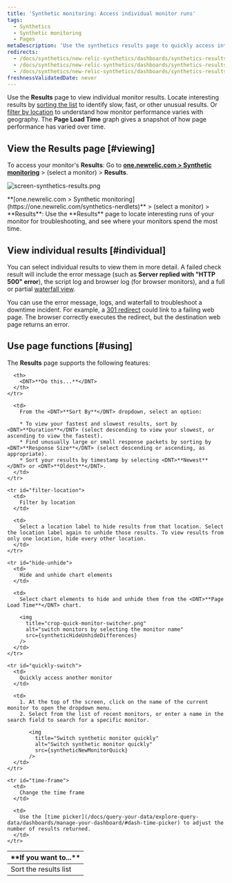 ```yaml
---
title: 'Synthetic monitoring: Access individual monitor runs'
tags:
  - Synthetics
  - Synthetic monitoring
  - Pages
metaDescription: 'Use the synthetics results page to quickly access interesting monitor results, and to sort your results by location and performance.'
redirects:
  - /docs/synthetics/new-relic-synthetics/dashboards/synthetics-results-dashboard
  - /docs/synthetics/new-relic-synthetics/dashboards/synthetics-results-dashboard-access-individual-monitor-runs
  - /docs/synthetics/new-relic-synthetics/dashboards/synthetics-results-access-individual-monitor-runs
freshnessValidatedDate: never
---
```





Use the <DNT>**Results**</DNT> page to view individual monitor results. Locate interesting results by [sorting the list](#sort-list) to identify slow, fast, or other unusual results. Or [filter by location](#filter-location) to understand how monitor performance varies with geography. The <DNT>**Page Load Time**</DNT> graph gives a snapshot of how page performance has varied over time.

## View the Results page [#viewing]

To access your monitor's <DNT>**Results**</DNT>: Go to <DNT>**[one.newrelic.com > Synthetic monitoring](https://one.newrelic.com/synthetics-nerdlets)**</DNT> > (select a monitor) > <DNT>**Results**</DNT>.

<img
  title="screen-synthetics-results.png"
  alt="screen-synthetics-results.png"
  src={syntheticResultsPage}
/>

<figcaption>
  <DNT>**[one.newrelic.com > Synthetic monitoring](https://one.newrelic.com/synthetics-nerdlets)**</DNT> > (select a monitor) > <DNT>**Results**</DNT>: Use the <DNT>**Results**</DNT> page to locate interesting runs of your monitor for troubleshooting, and see where your monitors spend the most time.
</figcaption>

## View individual results [#individual]

You can select individual results to view them in more detail. A failed check result will include the error message (such as <DoNotTranslate>**Server replied with "HTTP 500" error**</DoNotTranslate>), the script log and browser log (for browser monitors), and a full or partial [waterfall view](/docs/synthetics/new-relic-synthetics/using-monitors/viewing-monitor-results#understanding).

You can use the error message, logs, and waterfall to troubleshoot a downtime incident. For example, a [301 redirect](http://en.wikipedia.org/wiki/HTTP_301) could link to a failing web page. The browser correctly executes the redirect, but the destination web page returns an error. 

## Use page functions [#using]

The <DNT>**Results**</DNT> page supports the following features:

<table>
  <thead>
    <tr>
      <th width={200}>
        <DNT>**If you want to...**</DNT>
      </th>

      <th>
        <DNT>**Do this...**</DNT>
      </th>
    </tr>
  </thead>

  <tbody>
    <tr id="sort-list">
      <td>
        Sort the results list
      </td>

      <td>
        From the <DNT>**Sort By**</DNT> dropdown, select an option:

        * To view your fastest and slowest results, sort by <DNT>**Duration**</DNT> (select descending to view your slowest, or ascending to view the fastest).
        * Find unusually large or small response packets by sorting by <DNT>**Response Size**</DNT> (select descending or ascending, as appropriate).
        * Sort your results by timestamp by selecting <DNT>**Newest**</DNT> or <DNT>**Oldest**</DNT>.
      </td>
    </tr>

    <tr id="filter-location">
      <td>
        Filter by location
      </td>

      <td>
        Select a location label to hide results from that location. Select the location label again to unhide those results. To view results from only one location, hide every other location.
      </td>
    </tr>

    <tr id="hide-unhide">
      <td>
        Hide and unhide chart elements
      </td>

      <td>
        Select chart elements to hide and unhide them from the <DNT>**Page Load Time**</DNT> chart.

        <img
          title="crop-quick-monitor-switcher.png"
          alt="switch monitors by selecting the monitor name"
          src={syntheticHideUnhideDifferences}
        />
      </td>
    </tr>

    <tr id="quickly-switch">
      <td>
        Quickly access another monitor
      </td>

      <td>
        1. At the top of the screen, click on the name of the current monitor to open the dropdown menu.
        2. Select from the list of recent monitors, or enter a name in the search field to search for a specific monitor.

           <img
             title="Switch synthetic monitor quickly"
             alt="Switch synthetic monitor quickly"
             src={syntheticNewMonitorQuick}
           />
      </td>
    </tr>

    <tr id="time-frame">
      <td>
        Change the time frame
      </td>

      <td>
        Use the [time picker](/docs/query-your-data/explore-query-data/dashboards/manage-your-dashboard/#dash-time-picker) to adjust the number of results returned.
      </td>
    </tr>
  </tbody>
</table>
